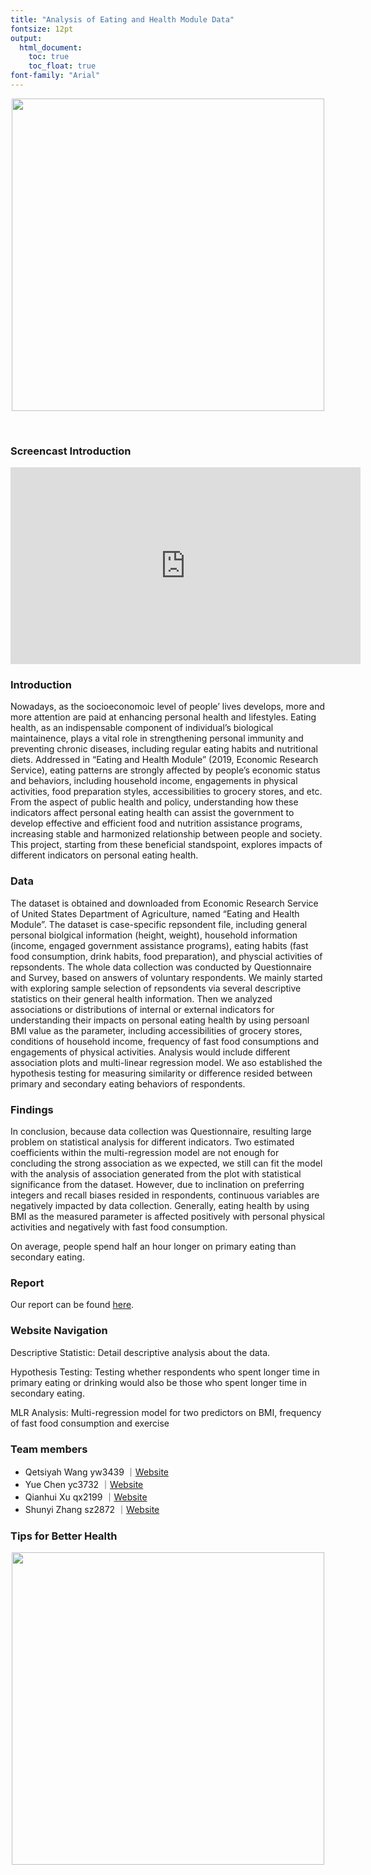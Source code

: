 ```yaml
---
title: "Analysis of Eating and Health Module Data"
fontsize: 12pt
output:   
  html_document:
    toc: true
    toc_float: true
font-family: "Arial"
---
```


<center>

![](images/Wellness-Header.jpg){width=500px}
</center>

<br>



### Screencast Introduction

<iframe width="560" height="315" src="https://www.youtube.com/embed/Kj4CYHrHtZY" frameborder="0" allow="accelerometer; autoplay; clipboard-write; encrypted-media; gyroscope; picture-in-picture" allowfullscreen></iframe>



### Introduction

Nowadays, as the socioeconomoic level of people' lives develops, more and more attention are paid at enhancing personal health and lifestyles. Eating health, as an indispensable component of individual's biological maintainence, plays a vital role in strengthening personal immunity and preventing chronic diseases, including regular eating habits and nutritional diets. Addressed in "Eating and Health Module" (2019, Economic Research Service), eating patterns are strongly affected by people's economic status and behaviors, including household income, engagements in physical activities, food preparation styles, accessibilities to grocery stores, and etc. From the aspect of public health and policy, understanding how these indicators affect personal eating health can assist the government to develop effective and efficient food and nutrition assistance programs, increasing stable and harmonized relationship between people and society. This project, starting from these beneficial standspoint, explores impacts of  different indicators on personal eating health.



### Data

The dataset is obtained and downloaded from Economic Research Service of United States Department of Agriculture, named "Eating and Health Module". The dataset is case-specific repsondent file, including general personal biolgical information (height, weight), household information (income, engaged government assistance programs), eating habits (fast food consumption, drink habits, food preparation), and physcial activities of repsondents. The whole data collection was conducted by Questionnaire and Survey, based on answers of voluntary respondents. We mainly started with exploring sample selection of repsondents via several descriptive statistics on their general health information. Then we analyzed associations or distributions of internal or external indicators for understanding their impacts on personal eating health by using persoanl BMI value as the parameter, including accessibilities of grocery stores, conditions of household income, frequency of fast food consumptions and engagements of physical activities. Analysis would include different association plots and multi-linear regression model. We aso established the hypothesis testing for measuring similarity or difference resided between primary and secondary eating behaviors of respondents.



### Findings

In conclusion, because data collection was Questionnaire, resulting large problem on statistical analysis for different indicators. Two estimated coefficients within the multi-regression model are not enough for concluding the strong association as we expected, we still can fit the model with the analysis of association generated from the plot with statistical significance from the dataset. However, due to inclination on preferring integers and recall biases resided in respondents, continuous variables are negatively impacted by data collection. Generally, eating health by using BMI as the measured parameter is affected positively with personal physical activities and negatively with fast food consumption.
  
On average, people spend half an hour longer on primary eating than secondary eating.
  
  

### Report

Our report can be found [here](classfication_report.html).



### Website Navigation

Descriptive Statistic: Detail descriptive analysis about the data.

Hypothesis Testing: Testing whether respondents who spent longer time in primary eating or drinking would also be those who spent longer time in secondary eating.

MLR Analysis: Multi-regression model for two predictors on BMI, frequency of fast food consumption and exercise



### Team members

- Qetsiyah Wang yw3439 ｜[Website](https://yw3439.github.io/)
- Yue Chen yc3732      ｜[Website](https://yc3731.github.io/)
- Qianhui Xu qx2199    ｜[Website](https://qx2199quintus.github.io/)
- Shunyi Zhang sz2872  ｜[Website](https://shane-1996.github.io/)



### Tips for Better Health

<center>

![](images/infographic-health-promotion-12-tips.jpg){width=500px}
</center>

<br>